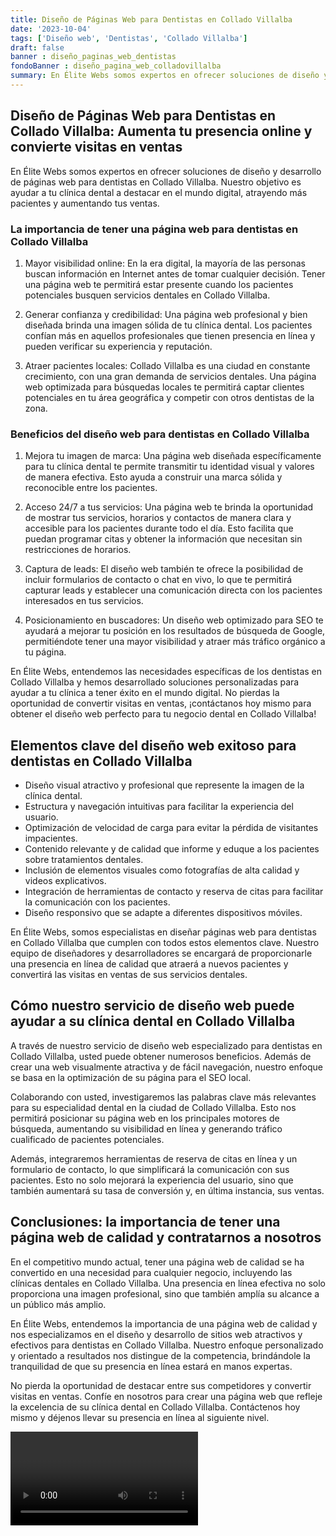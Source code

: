```yaml
---
title: Diseño de Páginas Web para Dentistas en Collado Villalba
date: '2023-10-04'
tags: ['Diseño web', 'Dentistas', 'Collado Villalba']
draft: false
banner : diseño_paginas_web_dentistas
fondoBanner : diseño_pagina_web_colladovillalba
summary: En Élite Webs somos expertos en ofrecer soluciones de diseño y desarrollo de páginas web para dentistas en Collado Villalba. Nuestro objetivo es ayudar a tu clínica dental a destacar en el mundo digital, atrayendo más pacientes y aumentando tus ventas.
---
```


## Diseño de Páginas Web para Dentistas en Collado Villalba: Aumenta tu presencia online y convierte visitas en ventas

En Élite Webs somos expertos en ofrecer soluciones de diseño y desarrollo de páginas web para dentistas en Collado Villalba. Nuestro objetivo es ayudar a tu clínica dental a destacar en el mundo digital, atrayendo más pacientes y aumentando tus ventas.

### La importancia de tener una página web para dentistas en Collado Villalba

1. Mayor visibilidad online: En la era digital, la mayoría de las personas buscan información en Internet antes de tomar cualquier decisión. Tener una página web te permitirá estar presente cuando los pacientes potenciales busquen servicios dentales en Collado Villalba.

2. Generar confianza y credibilidad: Una página web profesional y bien diseñada brinda una imagen sólida de tu clínica dental. Los pacientes confían más en aquellos profesionales que tienen presencia en línea y pueden verificar su experiencia y reputación.

3. Atraer pacientes locales: Collado Villalba es una ciudad en constante crecimiento, con una gran demanda de servicios dentales. Una página web optimizada para búsquedas locales te permitirá captar clientes potenciales en tu área geográfica y competir con otros dentistas de la zona.

### Beneficios del diseño web para dentistas en Collado Villalba

1. Mejora tu imagen de marca: Una página web diseñada específicamente para tu clínica dental te permite transmitir tu identidad visual y valores de manera efectiva. Esto ayuda a construir una marca sólida y reconocible entre los pacientes.

2. Acceso 24/7 a tus servicios: Una página web te brinda la oportunidad de mostrar tus servicios, horarios y contactos de manera clara y accesible para los pacientes durante todo el día. Esto facilita que puedan programar citas y obtener la información que necesitan sin restricciones de horarios.

3. Captura de leads: El diseño web también te ofrece la posibilidad de incluir formularios de contacto o chat en vivo, lo que te permitirá capturar leads y establecer una comunicación directa con los pacientes interesados en tus servicios.

4. Posicionamiento en buscadores: Un diseño web optimizado para SEO te ayudará a mejorar tu posición en los resultados de búsqueda de Google, permitiéndote tener una mayor visibilidad y atraer más tráfico orgánico a tu página.

En Élite Webs, entendemos las necesidades específicas de los dentistas en Collado Villalba y hemos desarrollado soluciones personalizadas para ayudar a tu clínica a tener éxito en el mundo digital. No pierdas la oportunidad de convertir visitas en ventas, ¡contáctanos hoy mismo para obtener el diseño web perfecto para tu negocio dental en Collado Villalba!

<GifSeo />

<Cta />

## Elementos clave del diseño web exitoso para dentistas en Collado Villalba

- Diseño visual atractivo y profesional que represente la imagen de la clínica dental.
- Estructura y navegación intuitivas para facilitar la experiencia del usuario.
- Optimización de velocidad de carga para evitar la pérdida de visitantes impacientes.
- Contenido relevante y de calidad que informe y eduque a los pacientes sobre tratamientos dentales.
- Inclusión de elementos visuales como fotografías de alta calidad y videos explicativos.
- Integración de herramientas de contacto y reserva de citas para facilitar la comunicación con los pacientes.
- Diseño responsivo que se adapte a diferentes dispositivos móviles.

En Élite Webs, somos especialistas en diseñar páginas web para dentistas en Collado Villalba que cumplen con todos estos elementos clave. Nuestro equipo de diseñadores y desarrolladores se encargará de proporcionarle una presencia en línea de calidad que atraerá a nuevos pacientes y convertirá las visitas en ventas de sus servicios dentales.

## Cómo nuestro servicio de diseño web puede ayudar a su clínica dental en Collado Villalba

A través de nuestro servicio de diseño web especializado para dentistas en Collado Villalba, usted puede obtener numerosos beneficios. Además de crear una web visualmente atractiva y de fácil navegación, nuestro enfoque se basa en la optimización de su página para el SEO local.

Colaborando con usted, investigaremos las palabras clave más relevantes para su especialidad dental en la ciudad de Collado Villalba. Esto nos permitirá posicionar su página web en los principales motores de búsqueda, aumentando su visibilidad en línea y generando tráfico cualificado de pacientes potenciales.

Además, integraremos herramientas de reserva de citas en línea y un formulario de contacto, lo que simplificará la comunicación con sus pacientes. Esto no solo mejorará la experiencia del usuario, sino que también aumentará su tasa de conversión y, en última instancia, sus ventas.

## Conclusiones: la importancia de tener una página web de calidad y contratarnos a nosotros

En el competitivo mundo actual, tener una página web de calidad se ha convertido en una necesidad para cualquier negocio, incluyendo las clínicas dentales en Collado Villalba. Una presencia en línea efectiva no solo proporciona una imagen profesional, sino que también amplía su alcance a un público más amplio.

En Élite Webs, entendemos la importancia de una página web de calidad y nos especializamos en el diseño y desarrollo de sitios web atractivos y efectivos para dentistas en Collado Villalba. Nuestro enfoque personalizado y orientado a resultados nos distingue de la competencia, brindándole la tranquilidad de que su presencia en línea estará en manos expertas.

No pierda la oportunidad de destacar entre sus competidores y convertir visitas en ventas. Confíe en nosotros para crear una página web que refleje la excelencia de su clínica dental en Collado Villalba. Contáctenos hoy mismo y déjenos llevar su presencia en línea al siguiente nivel.

<Video />

<CtaBot job='Dentistas' city='Collado Villalba'/>

<Gmaps query='Collado Villalba+españa+maps' />